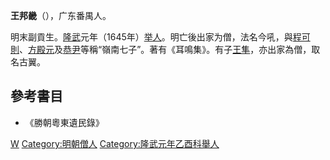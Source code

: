 '''王邦畿'''（{{bd|?||?||}}），广东番禺人。

明末副貢生。[[隆武|隆武]]元年（1645年）[[举人|举人]]。明亡後出家为僧，法名今吼，與[[程可則|程可則]]、[[方殿元|方殿元]]及[[恭尹|恭尹]]等稱“嶺南七子”。著有《耳鳴集》。有子[[王隼|王隼]]，亦出家為僧，取名古翼。

==參考書目==
* 《勝朝粵東遺民錄》

[[Category:广州人|W]]
[[Category:明朝僧人|Category:明朝僧人]]
[[Category:隆武元年乙酉科舉人|Category:隆武元年乙酉科舉人]]
{{明朝人物小作品}}